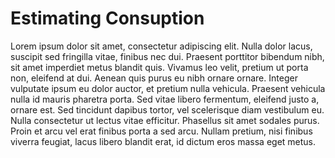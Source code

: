 # Estimating Consuption

Lorem ipsum dolor sit amet, consectetur adipiscing elit. Nulla dolor lacus, suscipit sed fringilla vitae, finibus nec dui. Praesent porttitor bibendum nibh, sit amet imperdiet metus blandit quis. Vivamus leo velit, pretium ut porta non, eleifend at dui. Aenean quis purus eu nibh ornare ornare. Integer vulputate ipsum eu dolor auctor, et pretium nulla vehicula. Praesent vehicula nulla id mauris pharetra porta. Sed vitae libero fermentum, eleifend justo a, ornare est. Sed tincidunt dapibus tortor, vel scelerisque diam vestibulum eu. Nulla consectetur ut lectus vitae efficitur. Phasellus sit amet sodales purus. Proin et arcu vel erat finibus porta a sed arcu. Nullam pretium, nisi finibus viverra feugiat, lacus libero blandit erat, id dictum eros massa eget metus.
